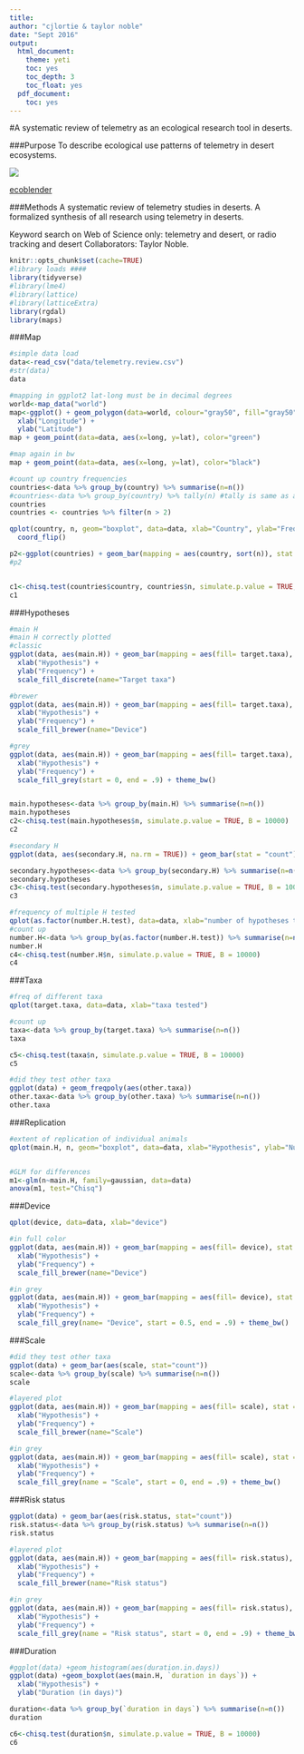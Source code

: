 ```yaml
---
title:
author: "cjlortie & taylor noble"
date: "Sept 2016"
output:
  html_document:
    theme: yeti
    toc: yes
    toc_depth: 3
    toc_float: yes
  pdf_document:
    toc: yes
---
```

#A systematic review of telemetry as an ecological research tool in deserts.

###Purpose
To describe ecological use patterns of telemetry in desert ecosystems.


![](./taylor.action.jpg)

[ecoblender](http://ecoblender.org)

###Methods
A systematic review of telemetry studies in deserts. A formalized synthesis of all research using telemetry in deserts.

Keyword search on Web of Science only: telemetry and desert, or radio tracking and desert Collaborators: Taylor Noble.

```r
knitr::opts_chunk$set(cache=TRUE)
#library loads ####
library(tidyverse)
#library(lme4)
#library(lattice)
#library(latticeExtra)
library(rgdal)
library(maps)

```

###Map
```r
#simple data load
data<-read_csv("data/telemetry.review.csv")
#str(data)
data

#mapping in ggplot2 lat-long must be in decimal degrees
world<-map_data("world")
map<-ggplot() + geom_polygon(data=world, colour="gray50", fill="gray50", aes(x=long, y=lat, group=group)) + 
  xlab("Longitude") +
  ylab("Latitude")
map + geom_point(data=data, aes(x=long, y=lat), color="green")

#map again in bw
map + geom_point(data=data, aes(x=long, y=lat), color="black")

#count up country frequencies
countries<-data %>% group_by(country) %>% summarise(n=n())
#countries<-data %>% group_by(country) %>% tally(n) #tally is same as above code
countries
countries <- countries %>% filter(n > 2)

qplot(country, n, geom="boxplot", data=data, xlab="Country", ylab="Frequency") +
  coord_flip()

p2<-ggplot(countries) + geom_bar(mapping = aes(country, sort(n)), stat = "identity")
#p2


c1<-chisq.test(countries$country, countries$n, simulate.p.value = TRUE, B = 10000)
c1

```

###Hypotheses
```r
#main H
#main H correctly plotted
#classic 
ggplot(data, aes(main.H)) + geom_bar(mapping = aes(fill= target.taxa), stat = "count") + 
  xlab("Hypothesis") + 
  ylab("Frequency") +
  scale_fill_discrete(name="Target taxa")

#brewer
ggplot(data, aes(main.H)) + geom_bar(mapping = aes(fill= target.taxa), stat = "count") + 
  xlab("Hypothesis") + 
  ylab("Frequency") +
  scale_fill_brewer(name="Device")

#grey
ggplot(data, aes(main.H)) + geom_bar(mapping = aes(fill= target.taxa), stat = "count") + 
  xlab("Hypothesis") + 
  ylab("Frequency") +
  scale_fill_grey(start = 0, end = .9) + theme_bw()


main.hypotheses<-data %>% group_by(main.H) %>% summarise(n=n())
main.hypotheses
c2<-chisq.test(main.hypotheses$n, simulate.p.value = TRUE, B = 10000)
c2

#secondary H
ggplot(data, aes(secondary.H, na.rm = TRUE)) + geom_bar(stat = "count") + xlab("Secondary hypothesis") + ylab("Frequency")

secondary.hypotheses<-data %>% group_by(secondary.H) %>% summarise(n=n())
secondary.hypotheses
c3<-chisq.test(secondary.hypotheses$n, simulate.p.value = TRUE, B = 10000)
c3

#frequency of multiple H tested
qplot(as.factor(number.H.test), data=data, xlab="number of hypotheses tested")
#count up
number.H<-data %>% group_by(as.factor(number.H.test)) %>% summarise(n=n())
number.H
c4<-chisq.test(number.H$n, simulate.p.value = TRUE, B = 10000)
c4
```

###Taxa
```r
#freq of different taxa
qplot(target.taxa, data=data, xlab="taxa tested")

#count up
taxa<-data %>% group_by(target.taxa) %>% summarise(n=n())
taxa

c5<-chisq.test(taxa$n, simulate.p.value = TRUE, B = 10000)
c5

#did they test other taxa
ggplot(data) + geom_freqpoly(aes(other.taxa))
other.taxa<-data %>% group_by(other.taxa) %>% summarise(n=n())
other.taxa

```

###Replication
```r
#extent of replication of individual animals
qplot(main.H, n, geom="boxplot", data=data, xlab="Hypothesis", ylab="Number of individuals")


#GLM for differences
m1<-glm(n~main.H, family=gaussian, data=data)
anova(m1, test="Chisq")

```

###Device
```r
qplot(device, data=data, xlab="device")

#in full color
ggplot(data, aes(main.H)) + geom_bar(mapping = aes(fill= device), stat = "count") + 
  xlab("Hypothesis") + 
  ylab("Frequency") +
  scale_fill_brewer(name="Device")

#in grey
ggplot(data, aes(main.H)) + geom_bar(mapping = aes(fill= device), stat = "count") + 
  xlab("Hypothesis") + 
  ylab("Frequency") +
  scale_fill_grey(name= "Device", start = 0.5, end = .9) + theme_bw()
```

###Scale
```r
#did they test other taxa
ggplot(data) + geom_bar(aes(scale, stat="count"))
scale<-data %>% group_by(scale) %>% summarise(n=n())
scale

#layered plot
ggplot(data, aes(main.H)) + geom_bar(mapping = aes(fill= scale), stat = "count") + 
  xlab("Hypothesis") + 
  ylab("Frequency") +
  scale_fill_brewer(name="Scale")

#in grey
ggplot(data, aes(main.H)) + geom_bar(mapping = aes(fill= scale), stat = "count") + 
  xlab("Hypothesis") + 
  ylab("Frequency") +
  scale_fill_grey(name = "Scale", start = 0, end = .9) + theme_bw()
```

###Risk status
```r
ggplot(data) + geom_bar(aes(risk.status, stat="count"))
risk.status<-data %>% group_by(risk.status) %>% summarise(n=n())
risk.status

#layered plot
ggplot(data, aes(main.H)) + geom_bar(mapping = aes(fill= risk.status), stat = "count") + 
  xlab("Hypothesis") + 
  ylab("Frequency") +
  scale_fill_brewer(name="Risk status")

#in grey
ggplot(data, aes(main.H)) + geom_bar(mapping = aes(fill= risk.status), stat = "count") + 
  xlab("Hypothesis") + 
  ylab("Frequency") +
  scale_fill_grey(name = "Risk status", start = 0, end = .9) + theme_bw()

```

###Duration
```r
#ggplot(data) +geom_histogram(aes(duration.in.days))
ggplot(data) +geom_boxplot(aes(main.H, `duration in days`)) + 
  xlab("Hypothesis") +
  ylab("Duration (in days)")

duration<-data %>% group_by(`duration in days`) %>% summarise(n=n())
duration

c6<-chisq.test(duration$n, simulate.p.value = TRUE, B = 10000)
c6
```
